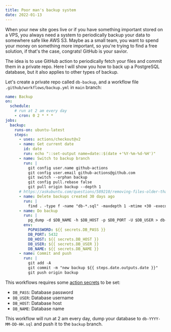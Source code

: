 ```yaml
---
title: Poor man's backup system
date: 2022-01-13
---
```


When your new site goes live or if you have something important stored on a VPS, you always need a system to periodically backup your data to somewhere safe like AWS S3. Maybe as a small team, you want to spend your money on something more important, so you're trying to find a free solution, if that's the case, congrats! GitHub is your savior.

The idea is to use GitHub action to periodically fetch your files and commit them in a private repo. Here I will show you how to back up a PostgreSQL database, but it also applies to other types of backup.

Let's create a private repo called `db-backup`, and a workflow file `.github/workflows/backup.yml` in `main` branch:

```yaml
name: Backup
on:
  schedule:
    # run at 2 am every day
    - cron: 0 2 * * *
jobs:
  backup:
    runs-on: ubuntu-latest
    steps:
      - uses: actions/checkout@v2
      - name: Get current date
        id: date
        run: echo "::set-output name=date::$(date +'%Y-%m-%d-%H')"
      - name: Switch to backup branch
        run: |
          git config user.name github-actions
          git config user.email github-actions@github.com
          git switch --orphan backup
          git config pull.rebase false
          git pull origin backup --depth 1
      # https://askubuntu.com/questions/589210/removing-files-older-than-7-days
      - name: Delete backups created 30 days ago
        run: |
          find . -type f -name "db-*.sql" -maxdepth 1 -mtime +30 -execdir rm -- '{}' \;
      - name: Do backup
        run: |
          pg_dump -d $DB_NAME -h $DB_HOST -p $DB_PORT -U $DB_USER > db-${{ steps.date.outputs.date }}.sql
        env:
          PGPASSWORD: ${{ secrets.DB_PASS }}
          DB_PORT: 5432
          DB_HOST: ${{ secrets.DB_HOST }}
          DB_USER: ${{ secrets.DB_USER }}
          DB_NAME: ${{ secrets.DB_NAME }}
      - name: Commit and push
        run: |
          git add -A
          git commit -m "new backup ${{ steps.date.outputs.date }}"
          git push origin backup
```

This workflows requires some [action secrets](https://docs.github.com/en/actions/security-guides/encrypted-secrets) to be set:

- `DB_PASS`: Database password
- `DB_USER`: Database username
- `DB_HOST`: Database host
- `DB_NAME`: Database name

This workflow will run at 2 am every day, dump your database to `db-YYYY-MM-DD-HH.sql` and push it to the `backup` branch.
